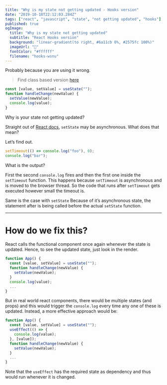 ```yaml
---
title: "Why is my state not getting updated - Hooks version"
date: "2019-10-18T22:12:03.284Z"
tags: ["react", "javascript", "state", "not getting updated", "hooks"]
published: true
ogImage:
  title: "Why is my state not getting updated"
  subtitle: "React Hooks version"
  background: "linear-gradient(to right, #6a11cb 0%, #2575fc 100%)"
  imageUrl: "🤔"
  fontColor: "#ffffff"
  filename: "hooks-wsnu"
---
```


Probably because you are using it wrong.

> Find class based version [here](/blog/why-is-my-state-not-getting-updated/)

```js
const [value, setValue] = useState("");
function handleChange(newValue) {
  setValue(newValue);
  console.log(value);
}
```

Why is your state not getting updated?

Straight out of [React docs](https://reactjs.org/docs/state-and-lifecycle.html#state-updates-may-be-asynchronous), `setState` may be asynchronous. What does that mean?

Let’s find out.

```js
setTimeout(() => console.log("foo"), 0);
console.log("bar");
```

What is the output?

First the second `console.log` fires and then the first one inside the `setTimeout` function. This happens because `setTimeout` is asynchronous and is moved to the browser thread. So the code that runs after `setTimeout` gets executed however small the timeout is.

Same is the case with `setState` Because of it’s asynchronous state, the statement after is being called before the actual `setState` function.

---

# How do we fix this?

React calls the functional component once again whenever the state is updated. Hence, to see the updated state, just look in the render.

```js
function App() {
  const [value, setValue] = useState("");
  function handleChange(newValue) {
    setValue(newValue);
  }
  console.log(value);
  ...
}
```

But in real world react components, there would be multiple states (and props) and this would trigger the `console.log` every time any one of these is updated. Instead, a more effective approach would be:

```js
function App() {
  const [value, setValue] = useState("");
  useEffect(() => {
    console.log(value);
  }, [value]);
  function handleChange(newValue) {
    setValue(newValue);
  }
  ...
}
```

Note that the `useEffect` has the required state as dependency and thus would run whenever it is changed.

